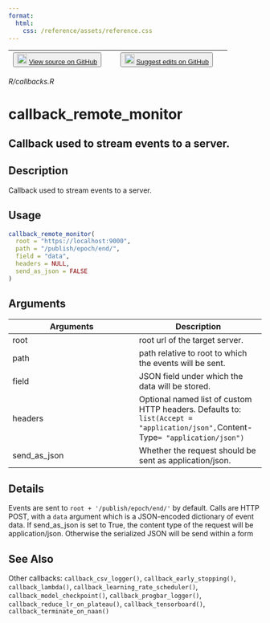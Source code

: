 ```yaml
---
format:
  html:
    css: /reference/assets/reference.css
---
```


| <button class="button"> ![](/reference/assets/GitHub-Mark-32px.png){width="20"} [View source on GitHub](https://github.com/rstudio/keras//blob/main/R/callbacks.R) </button> | <button class="button"> ![](/reference/assets/GitHub-Mark-32px.png){width="20"} [Suggest edits on GitHub](https://github.com/rstudio/keras//edit/main/R/callbacks.R) </button> |
|:------------------------------:|:--------------------------------------:|

*R/callbacks.R*

# callback_remote_monitor

## Callback used to stream events to a server.

## Description
Callback used to stream events to a server. 


## Usage
```r
callback_remote_monitor( 
  root = "https://localhost:9000", 
  path = "/publish/epoch/end/", 
  field = "data", 
  headers = NULL, 
  send_as_json = FALSE 
) 
```

## Arguments
|Arguments|Description|
|---|---|
| root | root url of the target server. |
| path | path relative to root to which the events will be sent. |
| field | JSON field under which the data will be stored. |
| headers | Optional named list of custom HTTP headers. Defaults to: `list(Accept = "application/json", `Content-Type` = "application/json")` |
| send_as_json | Whether the request should be sent as application/json. |

## Details
Events are sent to `root + '/publish/epoch/end/'` by default. Calls are HTTP POST, with a `data` argument which is a JSON-encoded dictionary of event data. If send_as_json is set to True, the content type of the request will be application/json. Otherwise the serialized JSON will be send within a form 





## See Also
Other callbacks:  `callback_csv_logger()`, `callback_early_stopping()`, `callback_lambda()`, `callback_learning_rate_scheduler()`, `callback_model_checkpoint()`, `callback_progbar_logger()`, `callback_reduce_lr_on_plateau()`, `callback_tensorboard()`, `callback_terminate_on_naan()`

